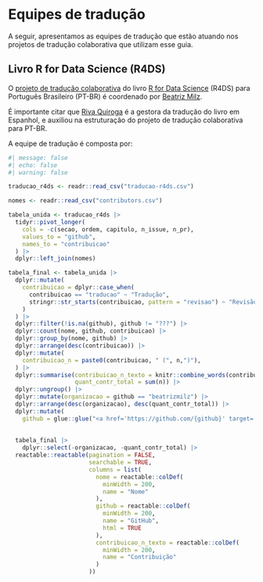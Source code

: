 # Equipes de tradução

A seguir, apresentamos as equipes de tradução que estão atuando nos projetos de tradução colaborativa que utilizam esse guia.

## Livro R for Data Science (R4DS)

O [projeto de tradução colaborativa](https://github.com/cienciadedatos/pt-r4ds/wiki) do livro [R for Data Science](https://r4ds.had.co.nz/) (R4DS) para Português Brasileiro (PT-BR) é coordenado por [Beatriz Milz](https://github.com/beatrizmilz).

É importante citar que [Riva Quiroga](https://github.com/rivaquiroga) é a gestora da tradução do livro em Espanhol, e auxiliou na estruturação do projeto de tradução colaborativa para PT-BR.

A equipe de tradução é composta por:

```r
#| message: false
#| echo: false
#| warning: false

traducao_r4ds <- readr::read_csv("traducao-r4ds.csv")

nomes <- readr::read_csv("contributors.csv")

tabela_unida <- traducao_r4ds |>
  tidyr::pivot_longer(
    cols = -c(secao, ordem, capitulo, n_issue, n_pr),
    values_to = "github",
    names_to = "contribuicao"
  ) |>
  dplyr::left_join(nomes) 

tabela_final <- tabela_unida |>
  dplyr::mutate(
    contribuicao = dplyr::case_when(
      contribuicao == "traducao" ~ "Tradução",
      stringr::str_starts(contribuicao, pattern = "revisao") ~ "Revisão"
    )
  ) |> 
  dplyr::filter(!is.na(github), github != "???") |> 
  dplyr::count(nome, github, contribuicao) |>
  dplyr::group_by(nome, github) |> 
  dplyr::arrange(desc(contribuicao)) |> 
  dplyr::mutate(
    contribuicao_n = paste0(contribuicao, " (", n,")"),
  ) |> 
  dplyr::summarise(contribuicao_n_texto = knitr::combine_words(contribuicao_n, and = " e "),
                   quant_contr_total = sum(n)) |> 
  dplyr::ungroup() |>
  dplyr::mutate(organizacao = github == "beatrizmilz") |> 
  dplyr::arrange(desc(organizacao), desc(quant_contr_total)) |> 
  dplyr::mutate(
    github = glue::glue("<a href='https://github.com/{github}' target='_blank'>@{github}</a>"))
  
  
  tabela_final |>
    dplyr::select(-organizacao, -quant_contr_total) |>
  reactable::reactable(pagination = FALSE, 
                       searchable = TRUE,
                       columns = list(
                         nome = reactable::colDef(
                           minWidth = 200, 
                           name = "Nome"
                         ),
                         github = reactable::colDef(
                           minWidth = 200,
                           name = "GitHub",
                           html = TRUE
                         ),
                         contribuicao_n_texto = reactable::colDef(
                           minWidth = 200,
                           name = "Contribuição"
                         )
                       ))
```
